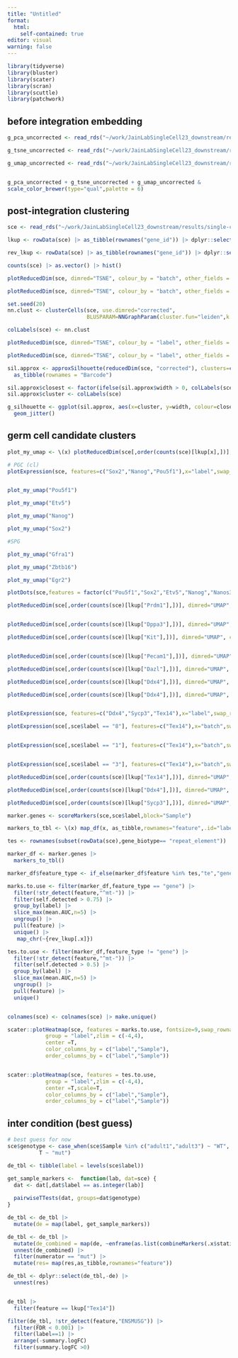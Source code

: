 ```yaml
---
title: "Untitled"
format: 
  html:
    self-contained: true
editor: visual
warning: false
---
```


```r
library(tidyverse)
library(bluster)
library(scater)
library(scran)
library(scuttle)
library(patchwork)
```

## before integration embedding

```r
g_pca_uncorrected <- read_rds("~/work/JainLabSingleCell23_downstream/results/single-cell-preproc/integrated/adult.cellranger.g_pca_uncorrected.rds")

g_tsne_uncorrected <- read_rds("~/work/JainLabSingleCell23_downstream/results/single-cell-preproc/integrated/adult.cellranger.g_tsne_uncorrected.rds")

g_umap_uncorrected <- read_rds("~/work/JainLabSingleCell23_downstream/results/single-cell-preproc/integrated/adult.cellranger.g_umap_uncorrected.rds")


g_pca_uncorrected + g_tsne_uncorrected + g_umap_uncorrected & 
scale_color_brewer(type="qual",palette = 6)
```

## post-integration clustering

```r
sce <- read_rds("~/work/JainLabSingleCell23_downstream/results/single-cell-preproc/integrated/adult.cellranger.sce.passing_cells.rds")

lkup <- rowData(sce) |> as_tibble(rownames("gene_id")) |> dplyr::select(gene_name, gene_id) |> deframe()

rev_lkup <- rowData(sce) |> as_tibble(rownames("gene_id")) |> dplyr::select(gene_id, gene_name) |> deframe()
```

```r
counts(sce) |> as.vector() |> hist()
```

```r
plotReducedDim(sce, dimred="TSNE", colour_by = "batch", other_fields = "batch",text_by = "label")

plotReducedDim(sce, dimred="TSNE", colour_by = "batch", other_fields = "batch",text_by = "label") + facet_wrap(~batch)
```

```r
set.seed(20)
nn.clust <- clusterCells(sce, use.dimred="corrected",
                         BLUSPARAM=NNGraphParam(cluster.fun="leiden",k =125,BPPARAM = BiocParallel::MulticoreParam(4)))

colLabels(sce) <- nn.clust

plotReducedDim(sce, dimred="TSNE", colour_by = "label", other_fields = "batch",text_by = "label")

plotReducedDim(sce, dimred="TSNE", colour_by = "label", other_fields = "batch",text_by = "label") + facet_wrap(~batch)
```

```r
sil.approx <- approxSilhouette(reducedDim(sce, "corrected"), clusters=colLabels(sce)) |>
  as_tibble(rownames = "Barcode")

sil.approx$closest <- factor(ifelse(sil.approx$width > 0, colLabels(sce), sil.approx$other))
sil.approx$cluster <- colLabels(sce)

g_silhouette <- ggplot(sil.approx, aes(x=cluster, y=width, colour=closest)) +
  geom_jitter()
```

## germ cell candidate clusters

```r
plot_my_umap <- \(x) plotReducedDim(sce[,order(counts(sce)[lkup[x],])], dimred="TSNE", colour_by = x,swap_rownames = "gene_name", other_fields = "batch",text_by = "label")
```

```r
# PGC (cl)
plotExpression(sce, features=c("Sox2","Nanog","Pou5f1"),x="label",swap_rownames = "gene_name",ncol = 3)


plot_my_umap("Pou5f1")

plot_my_umap("Etv5")

plot_my_umap("Nanog")

plot_my_umap("Sox2")
```

```r
#SPG

plot_my_umap("Gfra1")

plot_my_umap("Zbtb16")

plot_my_umap("Egr2")
```

```r
plotDots(sce,features = factor(c("Pou5f1","Sox2","Etv5","Nanog","Nanos3","Tex14","Tmc2","Gfra1","Zbtb16","Egr2","Cartpt")),swap_rownames = "gene_name",group = "label", scale = T, center = T) + theme_gray()
```

```r

plotReducedDim(sce[,order(counts(sce)[lkup["Prdm1"],])], dimred="UMAP", colour_by = "Prdm1",swap_rownames = "gene_name", other_fields = "batch",text_by = "label")


plotReducedDim(sce[,order(counts(sce)[lkup["Dppa3"],])], dimred="UMAP", colour_by = "Dppa3",swap_rownames = "gene_name", other_fields = "batch",text_by = "label")


```

```r
plotReducedDim(sce[,order(counts(sce)[lkup["Kit"],])], dimred="UMAP", colour_by = "Kit",swap_rownames = "gene_name", other_fields = "batch",text_by = "label")


plotReducedDim(sce[,order(counts(sce)[lkup["Pecam1"],])], dimred="UMAP", colour_by = "Pecam1",swap_rownames = "gene_name", other_fields = "batch",text_by = "label")

```

```r
plotReducedDim(sce[,order(counts(sce)[lkup["Dazl"],])], dimred="UMAP", colour_by = "Dazl",swap_rownames = "gene_name", other_fields = "batch",text_by = "label")

plotReducedDim(sce[,order(counts(sce)[lkup["Ddx4"],])], dimred="UMAP", colour_by = "Ddx4",swap_rownames = "gene_name", other_fields = "batch",text_by = "label")

plotReducedDim(sce[,order(counts(sce)[lkup["Ddx4"],])], dimred="UMAP", colour_by = "Ddx4",swap_rownames = "gene_name", other_fields = "batch",text_by = "label")
```

```r

```

```r

plotExpression(sce, features=c("Ddx4","Sycp3","Tex14"),x="label",swap_rownames = "gene_name",ncol = 3)

plotExpression(sce[,sce$label == "8"], features=c("Tex14"),x="batch",swap_rownames = "gene_name",ncol = 3)


plotExpression(sce[,sce$label == "1"], features=c("Tex14"),x="batch",swap_rownames = "gene_name",ncol = 3)


plotExpression(sce[,sce$label == "3"], features=c("Tex14"),x="batch",swap_rownames = "gene_name",ncol = 3)
```

```r


plotReducedDim(sce[,order(counts(sce)[lkup["Tex14"],])], dimred="UMAP", colour_by = "Tex14",swap_rownames = "gene_name", other_fields = "batch",text_by = "label")

plotReducedDim(sce[,order(counts(sce)[lkup["Ddx4"],])], dimred="UMAP", colour_by = "Ddx4",swap_rownames = "gene_name", other_fields = "batch")

plotReducedDim(sce[,order(counts(sce)[lkup["Sycp3"],])], dimred="UMAP", colour_by = "Sycp3",swap_rownames = "gene_name", other_fields = "batch")
```

```r
marker.genes <- scoreMarkers(sce,sce$label,block="Sample")

markers_to_tbl <- \(x) map_df(x, as_tibble,rownames="feature",.id="label")

tes <- rownames(subset(rowData(sce),gene_biotype== "repeat_element")) 

marker_df <- marker.genes |>
  markers_to_tbl()

marker_df$feature_type <- if_else(marker_df$feature %in% tes,"te","gene")

marks.to.use <- filter(marker_df,feature_type == "gene") |>
  filter(!str_detect(feature,"^mt-")) |>
  filter(self.detected > 0.75) |>
  group_by(label) |>
  slice_max(mean.AUC,n=5) |>
  ungroup() |>
  pull(feature) |>
  unique() |>
   map_chr(~{rev_lkup[.x]})

tes.to.use <- filter(marker_df,feature_type != "gene") |>
  filter(!str_detect(feature,"^mt-")) |>
  filter(self.detected > 0.5) |>
  group_by(label) |>
  slice_max(mean.AUC,n=5) |>
  ungroup() |>
  pull(feature) |>
  unique()


colnames(sce) <- colnames(sce) |> make.unique()

scater::plotHeatmap(sce, features = marks.to.use, fontsize=9,swap_rownames = "gene_name",
            group = "label",zlim = c(-4,4),
            center =T,
            color_columns_by = c("label","Sample"),
            order_columns_by = c("label","Sample"))


scater::plotHeatmap(sce, features = tes.to.use, 
            group = "label",zlim = c(-4,4),
            center =T,scale=T,
            color_columns_by = c("label","Sample"),
            order_columns_by = c("label","Sample"))
```

## inter condition (best guess)

```r

# best guess for now
sce$genotype <- case_when(sce$Sample %in% c("adult1","adult3") ~ "WT",
          T ~ "mut")

de_tbl <- tibble(label = levels(sce$label))

get_sample_markers <-  function(lab, dat=sce) {
  dat <- dat[,dat$label == as.integer(lab)]
  
  pairwiseTTests(dat, groups=dat$genotype)
}

de_tbl <- de_tbl |>
  mutate(de = map(label, get_sample_markers))

de_tbl <- de_tbl |>
  mutate(de_combined = map(de, ~enframe(as.list(combineMarkers(.x$statistics,.x$pairs)),name="numerator",value="res"))) |>
  unnest(de_combined) |>
  filter(numerator == "mut") |>
  mutate(res= map(res,as_tibble,rownames="feature"))

de_tbl <- dplyr::select(de_tbl,-de) |>
  unnest(res)


de_tbl |>
  filter(feature == lkup["Tex14"])

filter(de_tbl, !str_detect(feature,"ENSMUSG")) |>
  filter(FDR < 0.001) |>
  filter(label==1) |>
  arrange(-summary.logFC)
  filter(summary.logFC >0)

```
